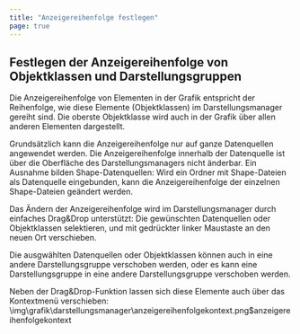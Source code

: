 ```yaml
---
title: "Anzeigereihenfolge festlegen"
page: true
---
```

## Festlegen der Anzeigereihenfolge von Objektklassen und Darstellungsgruppen

Die Anzeigereihenfolge von Elementen in der Grafik entspricht der Reihenfolge, wie diese Elemente (Objektklassen) im Darstellungsmanager gereiht sind. Die oberste Objektklasse wird auch in der Grafik &#252;ber allen anderen Elementen dargestellt.

Grunds&#228;tzlich kann die Anzeigereihenfolge nur auf ganze Datenquellen angewendet werden. Die Anzeigereihenfolge innerhalb der Datenquelle ist &#252;ber die Oberfl&#228;che des Darstellungsmanagers nicht &#228;nderbar. Ein Ausnahme bilden Shape-Datenquellen: Wird ein Ordner mit Shape-Dateien als Datenquelle eingebunden, kann die Anzeigereihenfolge der einzelnen Shape-Dateien ge&#228;ndert werden.

Das &#196;ndern der Anzeigereihenfolge wird im Darstellungsmanager durch einfaches Drag&amp;Drop unterst&#252;tzt: Die gew&#252;nschten Datenquellen oder Objektklassen selektieren, und mit gedr&#252;ckter linker Maustaste an den neuen Ort verschieben.

Die ausgw&#228;hlten Datenquellen oder Objektklassen k&#246;nnen auch in eine andere Darstellungsgruppe verschoben werden, oder es kann eine Darstellungsgruppe in eine andere Darstellungsgruppe verschoben werden.

Neben der Drag&amp;Drop-Funktion lassen sich diese Elemente auch &#252;ber das Kontextmen&#252; verschieben:<Image>\img\grafik\darstellungsmanager\anzeigereihenfolgekontext.png$anzeigereihenfolgekontext</Image>
